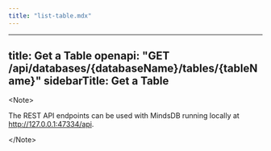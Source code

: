 ```yaml
---
title: "list-table.mdx"
---
```


---
title: Get a Table
openapi: "GET /api/databases/{databaseName}/tables/{tableName}"
sidebarTitle: Get a Table
---

&lt;Note&gt;

The REST API endpoints can be used with MindsDB running locally at http://127.0.0.1:47334/api. 

&lt;/Note&gt;